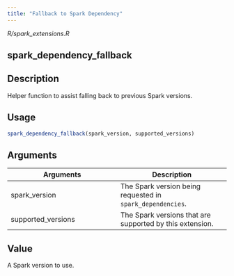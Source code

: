 ```yaml
---
title: "Fallback to Spark Dependency"
---
```


*R/spark_extensions.R*

## spark_dependency_fallback

## Description
Helper function to assist falling back to previous Spark versions. 


## Usage
```r
spark_dependency_fallback(spark_version, supported_versions) 
```

## Arguments
|Arguments|Description|
|---|---|
| spark_version | The Spark version being requested in `spark_dependencies`. |
| supported_versions | The Spark versions that are supported by this extension. |



## Value
A Spark version to use. 




